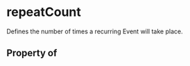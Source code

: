   

# repeatCount

Defines the number of times a recurring <Link href="/Event">Event</Link> will take place.

## Property of



